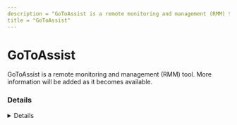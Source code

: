 ```yaml
---
description = "GoToAssist is a remote monitoring and management (RMM) tool. More information will be added as it becomes available."
title = "GoToAssist"
---
```




# GoToAssist

GoToAssist is a remote monitoring and management (RMM) tool. More information will be added as it becomes available.

### Details
<Details author={""}
         category={""}
         created={""}
         website={""}
         lastModified={"2/7/2024"}
         privileges={""}
         free={ "" }
         verification={""}
/>

#### Installation Paths
<Card code={ ["gotoassist.exe", "g2a*.exe", "GoTo Assist Opener.exe"] }/>





### Forensic Artifacts




#### Network Artifacts
<EuiSpacer size="xl"/>
<NetworkArtifactsTable data={ [{"Description": "Known remote domains", "Domains": ["goto.com", "*.getgo.com", "*.fastsupport.com", "*.gotoassist.com", "helpme.net", "*.gotoassist.me", "*.gotoassist.at", "*.desktopstreaming.com"], "Ports": []}] }/>




### Detections
- Detects potential network activity of GoToAssist RMM tool
  - [Sigma Rule](https://github.com/magicsword-io/LOLRMM/blob/main/detections/sigma/gotoassist_network_sigma.yml)
- Detects potential processes activity of GoToAssist RMM tool
  - [Sigma Rule](https://github.com/magicsword-io/LOLRMM/blob/main/detections/sigma/gotoassist_processes_sigma.yml)

### References
- [https://help.gotoassist.com/remote-support/help/what-should-i-allow-on-my-firewall-for-gotoassist-remote-support-v5](https://help.gotoassist.com/remote-support/help/what-should-i-allow-on-my-firewall-for-gotoassist-remote-support-v5)

